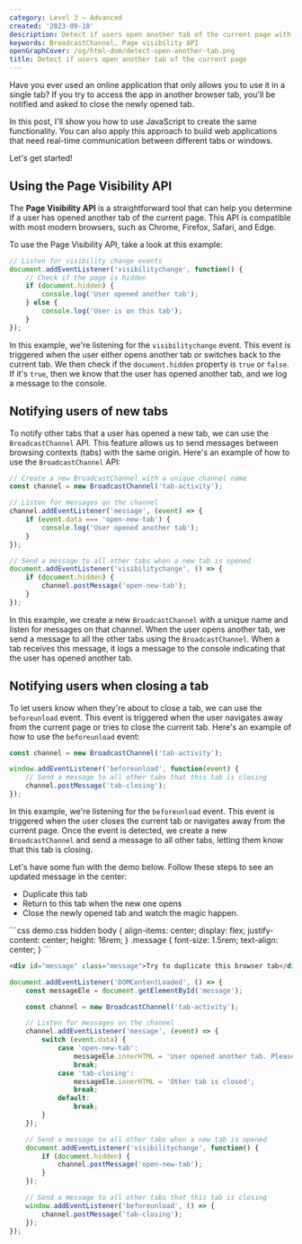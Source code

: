 ```yaml
---
category: Level 3 — Advanced
created: '2023-09-18'
description: Detect if users open another tab of the current page with JavaScript
keywords: BroadcastChannel, Page visibility API
openGraphCover: /og/html-dom/detect-open-another-tab.png
title: Detect if users open another tab of the current page
---
```


Have you ever used an online application that only allows you to use it in a single tab? If you try to access the app in another browser tab, you'll be notified and asked to close the newly opened tab.

In this post, I'll show you how to use JavaScript to create the same functionality. You can also apply this approach to build web applications that need real-time communication between different tabs or windows.

Let's get started!

## Using the Page Visibility API

The **Page Visibility API** is a straightforward tool that can help you determine if a user has opened another tab of the current page. This API is compatible with most modern browsers, such as Chrome, Firefox, Safari, and Edge.

To use the Page Visibility API, take a look at this example:

```js
// Listen for visibility change events
document.addEventListener('visibilitychange', function() {
    // Check if the page is hidden
    if (document.hidden) {
        console.log('User opened another tab');
    } else {
        console.log('User is on this tab');
    }
});
```

In this example, we're listening for the `visibilitychange` event. This event is triggered when the user either opens another tab or switches back to the current tab. We then check if the `document.hidden` property is `true` or `false`. If it's `true`, then we know that the user has opened another tab, and we log a message to the console.

## Notifying users of new tabs

To notify other tabs that a user has opened a new tab, we can use the `BroadcastChannel` API. This feature allows us to send messages between browsing contexts (tabs) with the same origin. Here's an example of how to use the `BroadcastChannel` API:

```js
// Create a new BroadcastChannel with a unique channel name
const channel = new BroadcastChannel('tab-activity');

// Listen for messages on the channel
channel.addEventListener('message', (event) => {
    if (event.data === 'open-new-tab') {
        console.log('User opened another tab');
    }
});

// Send a message to all other tabs when a new tab is opened
document.addEventListener('visibilitychange', () => {
    if (document.hidden) {
        channel.postMessage('open-new-tab');
    }
});
```

In this example, we create a new `BroadcastChannel` with a unique name and listen for messages on that channel. When the user opens another tab, we send a message to all the other tabs using the `BroadcastChannel`. When a tab receives this message, it logs a message to the console indicating that the user has opened another tab.

## Notifying users when closing a tab

To let users know when they're about to close a tab, we can use the `beforeunload` event. This event is triggered when the user navigates away from the current page or tries to close the current tab. Here's an example of how to use the `beforeunload` event:

```js
const channel = new BroadcastChannel('tab-activity');

window.addEventListener('beforeunload', function(event) {
    // Send a message to all other tabs that this tab is closing
    channel.postMessage('tab-closing');
});
```

In this example, we're listening for the `beforeunload` event. This event is triggered when the user closes the current tab or navigates away from the current page. Once the event is detected, we create a new `BroadcastChannel` and send a message to all other tabs, letting them know that this tab is closing.

Let's have some fun with the demo below. Follow these steps to see an updated message in the center:

-   Duplicate this tab
-   Return to this tab when the new one opens
-   Close the newly opened tab and watch the magic happen.

<Playground>
```css demo.css hidden
body {
    align-items: center;
    display: flex;
    justify-content: center;
    height: 16rem;
}
.message {
    font-size: 1.5rem;
    text-align: center;
}
```

```html index.html
<div id="message" class="message">Try to duplicate this browser tab</div>
```

```js scripts.js
document.addEventListener('DOMContentLoaded', () => {
    const messageEle = document.getElementById('message');

    const channel = new BroadcastChannel('tab-activity');

    // Listen for messages on the channel
    channel.addEventListener('message', (event) => {
        switch (event.data) {
            case 'open-new-tab':
                messageEle.innerHTML = 'User opened another tab. Please close the other tab';
                break;
            case 'tab-closing':
                messageEle.innerHTML = 'Other tab is closed';
                break;
            default:
                break;
        }
    });

    // Send a message to all other tabs when a new tab is opened
    document.addEventListener('visibilitychange', function() {
        if (document.hidden) {
            channel.postMessage('open-new-tab');
        }
    });

    // Send a message to all other tabs that this tab is closing
    window.addEventListener('beforeunload', () => {
        channel.postMessage('tab-closing');
    });
});
```
</Playground>
